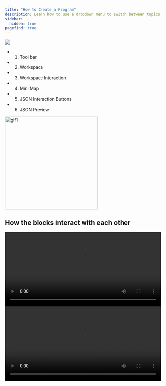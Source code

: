 ```yaml
---
title: "How to Create a Program"
description: Learn how to use a dropdown menu to switch between topics in your Starlight website.
sidebar:  
  hidden: true  
pagefind: true
---
```

 
<LinkCard title="Launch Program Creator" href="/assets/creator.html" target="_blank" rel="noopener noreferrer"/>

<Image src="/assets/workspace.jpg" />

* 1. Tool bar
* 2. Workspace
* 3. Workspace Interaction
* 4. Mini Map
* 5. JSON Interaction Buttons
* 6. JSON Preview
<img src="/assets/gif1.gif" alt="gif1" width="300" height="300"/>

## How the blocks interact with each other

<video width="100%" height="240" controls>
 <source src="/assets/video1.mp4" type="video/mp4"/>
</video>

<video width="100%" height="240" controls>
 <source src="/assets/video3.mp4" type="video/mp4"/>
</video>


